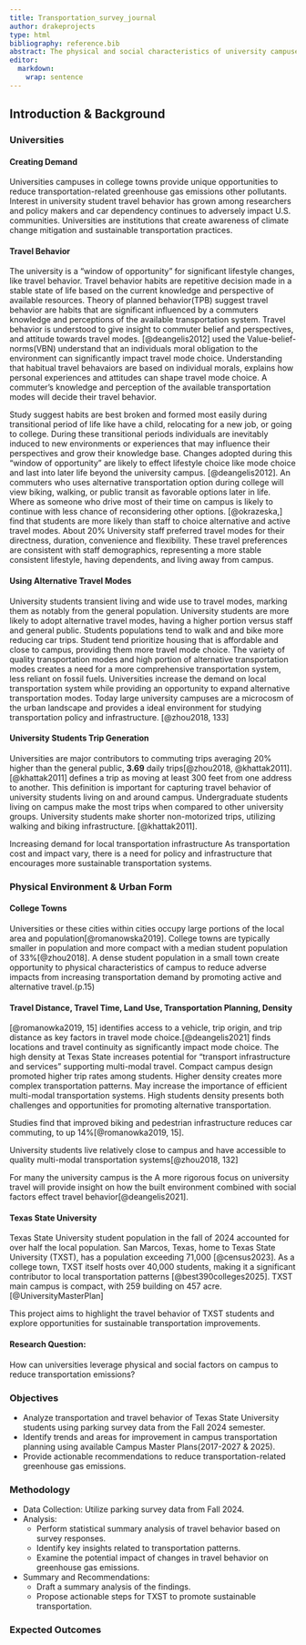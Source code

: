 ```yaml
---
title: Transportation_survey_journal
author: drakeprojects
type: html
bibliography: reference.bib
abstract: The physical and social characteristics of university campuses provide a unique position for reducing transportation-related greenhouse gas emissions (@zhou2018). Travel behavior is influenced by both physical infrastructure and social factors, including personal perspectives, satisfaction, and attitudes, which determine commuters' mode choices (@deangelis2021). To efficiently reduce emissions from transportation, universities must capitalize on this crucial transition period when students show an increased likelihood of adopting sustainable travel behaviors (@deangelis2021). San Marcos, Texas, has a population of over 71,000 (@census2023) and is often recognized as a notable college town (@best390colleges2025). With a population of over 40,000, TXST students account for more than half of the local population. Breaking a 125-year record in the Fall of 2024, the TXST student population is increasing. San Marcos’ dense urban landscape and TXST’s compact campus create a distinct opportunity for employing and assessing novel transportation interventions. This project will provide a summary analysis of Texas State University students' travel behavior using parking survey data from the fall semester of 2024. The results of this analysis will provide insight leveraging campus characteristics and existing multi-modal systems to reduce transportation emissions. The contributions of this research will aid in future transportation planning and policy, particularly the implementation of the Texas State University 2025 Campus Master Plan.
editor: 
  markdown: 
    wrap: sentence
---
```


## Introduction & Background

### Universities

#### Creating Demand

Universities campuses in college towns provide unique opportunities to reduce transportation-related greenhouse gas emissions other pollutants.
Interest in university student travel behavior has grown among researchers and policy makers and car dependency continues to adversely impact U.S. communities.
Universities are institutions that create awareness of climate change mitigation and sustainable transportation practices.

#### Travel Behavior

The university is a "window of opportunity" for significant lifestyle changes, like travel behavior.
Travel behavior habits are repetitive decision made in a stable state of life based on the current knowledge and perspective of available resources.
Theory of planned behavior(TPB) suggest travel behavior are habits that are significant influenced by a commuters knowledge and perceptions of the available transportation system.
Travel behavior is understood to give insight to commuter belief and perspectives, and attitude towards travel modes.
[@deangelis2012] used the Value-belief-norms(VBN) understand that an individuals moral obligation to the environment can significantly impact travel mode choice.
Understanding that habitual travel behavaiors are based on individual morals, explains how personal experiences and attitudes can shape travel mode choice.
A commuter's knowledge and perception of the available transportation modes will decide their travel behavior.

Study suggest habits are best broken and formed most easily during transitional period of life like have a child, relocating for a new job, or going to college.
During these transitional periods individuals are inevitably induced to new environments or experiences that may influence their perspectives and grow their knowledge base.
Changes adopted during this "window of opportunity" are likely to effect lifestyle choice like mode choice and last into later life beyond the university campus.
[@deangelis2012].
An commuters who uses alternative transportation option during college will view biking, walking, or public transit as favorable options later in life.
Where as someone who drive most of their time on campus is likely to continue with less chance of reconsidering other options.
[@okrazeska,] find that students are more likely than staff to choice alternative and active travel modes.
About 20% University staff preferred travel modes for their directness, duration, convenience and flexibility.
These travel preferences are consistent with staff demographics, representing a more stable consistent lifestyle, having dependents, and living away from campus.

#### Using Alternative Travel Modes

University students transient living and wide use to travel modes, marking them as notably from the general population.
University students are more likely to adopt alternative travel modes, having a higher portion versus staff and general public.
Students populations tend to walk and and bike more reducing car trips.
Student tend prioritize housing that is affordable and close to campus, providing them more travel mode choice.
The variety of quality transportation modes and high portion of alternative transportation modes creates a need for a more comprehensive transportation system, less reliant on fossil fuels.
Universities increase the demand on local transportation system while providing an opportunity to expand alternative transportation modes.
Today large university campuses are a microcosm of the urban landscape and provides a ideal environment for studying transportation policy and infrastructure.
[@zhou2018, 133]

#### University Students Trip Generation

Universities are major contributors to commuting trips averaging 20% higher than the general public, **3.69** daily trips[@zhou2018, @khattak2011].
[@khattak2011] defines a trip as moving at least 300 feet from one address to another.
This definition is important for capturing travel behavior of university students living on and around campus.
Undergraduate students living on campus make the most trips when compared to other university groups.
University students make shorter non-motorized trips, utilizing walking and biking infrastructure.
[@khattak2011].

Increasing demand for local transportation infrastructure As transportation cost and impact vary, there is a need for policy and infrastructure that encourages more sustainable transportation systems.

### Physical Environment & Urban Form

#### College Towns

Universities or these cities within cities occupy large portions of the local area and population[@romanowska2019].
College towns are typically smaller in population and more compact with a median student population of 33%[@zhou2018].
A dense student population in a small town create opportunity to physical characteristics of campus to reduce adverse impacts from increasing transportation demand by promoting active and alternative travel.(p.15)

#### Travel Distance, Travel Time, Land Use, Transportation Planning, Density

[@romanowka2019, 15] identifies access to a vehicle, trip origin, and trip distance as key factors in travel mode choice.[@deangelis2021] finds locations and travel continuity as significantly impact mode choice.
The high density at Texas State increases potential for "transport infrastructure and services" supporting multi-modal travel.
Compact campus design promoted higher trip rates among students.
Higher density creates more complex transportation patterns.
May increase the importance of efficient multi-modal transportation systems.
High students density presents both challenges and opportunities for promoting alternative transportation.

Studies find that improved biking and pedestrian infrastructure reduces car commuting, to up 14%[@romanowka2019, 15].

University students live relatively close to campus and have accessible to quality multi-modal transportation systems[@zhou2018, 132]

For many the university campus is the A more rigorous focus on university travel will provide insight on how the built environment combined with social factors effect travel behavior[@deangelis2021].

#### Texas State University

Texas State University student population in the fall of 2024 accounted for over half the local population.
San Marcos, Texas, home to Texas State University (TXST), has a population exceeding 71,000 [@census2023].
As a college town, TXST itself hosts over 40,000 students, making it a significant contributor to local transportation patterns [@best390colleges2025].
TXST main campus is compact, with 259 building on 457 acre.[@UniversityMasterPlan]

This project aims to highlight the travel behavior of TXST students and explore opportunities for sustainable transportation improvements.

#### Research Question:

How can universities leverage physical and social factors on campus to reduce transportation emissions?

### Objectives

-   Analyze transportation and travel behavior of Texas State University students using parking survey data from the Fall 2024 semester.
-   Identify trends and areas for improvement in campus transportation planning using available Campus Master Plans(2017-2027 & 2025).
-   Provide actionable recommendations to reduce transportation-related greenhouse gas emissions.

### Methodology

-   Data Collection: Utilize parking survey data from Fall 2024.
-   Analysis:
    -   Perform statistical summary analysis of travel behavior based on survey responses.
    -   Identify key insights related to transportation patterns.
    -   Examine the potential impact of changes in travel behavior on greenhouse gas emissions.
-   Summary and Recommendations:
    -   Draft a summary analysis of the findings.
    -   Propose actionable steps for TXST to promote sustainable transportation.

### Expected Outcomes
